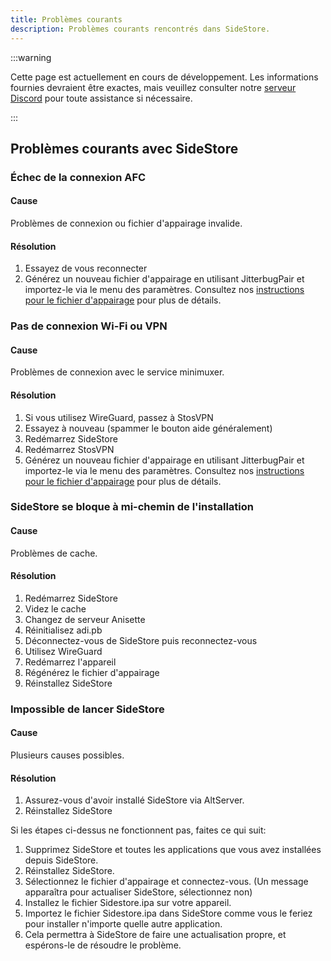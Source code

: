 ```yaml
---
title: Problèmes courants
description: Problèmes courants rencontrés dans SideStore.
---
```


:::warning

Cette page est actuellement en cours de développement. Les informations fournies devraient être exactes, mais veuillez consulter notre [serveur Discord](https://discord.com/invite/sidestore) pour toute assistance si nécessaire.

:::

## Problèmes courants avec SideStore

### Échec de la connexion AFC
#### Cause
Problèmes de connexion ou fichier d'appairage invalide.
#### Résolution
1. Essayez de vous reconnecter
2. Générez un nouveau fichier d'appairage en utilisant JitterbugPair et importez-le via le menu des paramètres. Consultez nos [instructions pour le fichier d'appairage](/docs/installation/pairing-file) pour plus de détails.

### Pas de connexion Wi-Fi ou VPN
#### Cause
Problèmes de connexion avec le service minimuxer.
#### Résolution
1. Si vous utilisez WireGuard, passez à StosVPN
2. Essayez à nouveau (spammer le bouton aide généralement)
3. Redémarrez SideStore
4. Redémarrez StosVPN
5. Générez un nouveau fichier d'appairage en utilisant JitterbugPair et importez-le via le menu des paramètres. Consultez nos [instructions pour le fichier d'appairage](/docs/installation/pairing-file) pour plus de détails.

### SideStore se bloque à mi-chemin de l'installation
#### Cause
Problèmes de cache.
#### Résolution
1. Redémarrez SideStore
2. Videz le cache
3. Changez de serveur Anisette
4. Réinitialisez adi.pb
5. Déconnectez-vous de SideStore puis reconnectez-vous
6. Utilisez WireGuard
7. Redémarrez l'appareil
8. Régénérez le fichier d'appairage
9. Réinstallez SideStore

### Impossible de lancer SideStore
#### Cause
Plusieurs causes possibles.
#### Résolution
1. Assurez-vous d'avoir installé SideStore via AltServer.
2. Réinstallez SideStore

Si les étapes ci-dessus ne fonctionnent pas, faites ce qui suit:

1. Supprimez SideStore et toutes les applications que vous avez installées depuis SideStore.
2. Réinstallez SideStore.
3. Sélectionnez le fichier d'appairage et connectez-vous. (Un message apparaîtra pour actualiser SideStore, sélectionnez non)
4. Installez le fichier Sidestore.ipa sur votre appareil.
5. Importez le fichier Sidestore.ipa dans SideStore comme vous le feriez pour installer n'importe quelle autre application.
6. Cela permettra à SideStore de faire une actualisation propre, et espérons-le de résoudre le problème.


